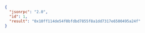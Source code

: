 
<Tabs>
  <TabItem value="JSON">

```json
{
  "jsonrpc": "2.0",
  "id": 1,
  "result": "0x10ff114de54f0bfdbd7855f8a1dd7317e6500495a24f"
}
```

  </TabItem>
</Tabs>
